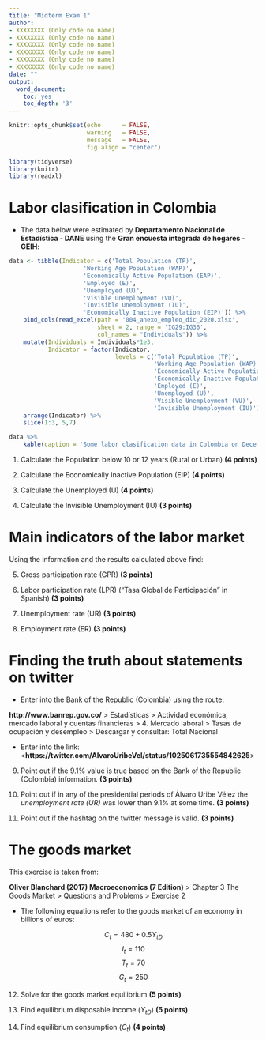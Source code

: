 ```yaml
---
title: "Midterm Exam 1"
author:
- XXXXXXXX (Only code no name)
- XXXXXXXX (Only code no name)
- XXXXXXXX (Only code no name)
- XXXXXXXX (Only code no name)
- XXXXXXXX (Only code no name)
- XXXXXXXX (Only code no name)
date: ""
output:
  word_document: 
    toc: yes
    toc_depth: '3'
---
```


```r
knitr::opts_chunk$set(echo      = FALSE, 
                      warning   = FALSE,
                      message   = FALSE, 
                      fig.align = "center")
```

```r

library(tidyverse)
library(knitr)
library(readxl)

```

# Labor clasification in Colombia

- The data below were estimated by **Departamento Nacional de Estadística - DANE** using the **Gran encuesta integrada de hogares - GEIH**:

```r

data <- tibble(Indicator = c('Total Population (TP)',
                     'Working Age Population (WAP)',
                     'Economically Active Population (EAP)',
                     'Employed (E)',
                     'Unemployed (U)',
                     'Visible Unemployment (VU)',
                     'Invisible Unemployment (IU)',
                     'Economically Inactive Population (EIP)')) %>% 
    bind_cols(read_excel(path = '004_anexo_empleo_dic_2020.xlsx',
                         sheet = 2, range = 'IG29:IG36', 
                         col_names = "Individuals")) %>% 
    mutate(Individuals = Individuals*1e3,
           Indicator = factor(Indicator, 
                              levels = c('Total Population (TP)',
                                         'Working Age Population (WAP)',
                                         'Economically Active Population (EAP)',
                                         'Economically Inactive Population (EIP)',
                                         'Employed (E)',
                                         'Unemployed (U)',
                                         'Visible Unemployment (VU)',
                                         'Invisible Unemployment (IU)'))) %>% 
    arrange(Indicator) %>% 
    slice(1:3, 5,7)

data %>% 
    kable(caption = 'Some labor clasification data in Colombia on December 2020')
```

1. Calculate the Population below 10 or 12 years (Rural or Urban) **(4 points)**

2. Calculate the Economically Inactive Population (EIP) **(4 points)**

3. Calculate the Unemployed (U) **(4 points)**

4. Calculate the Invisible Unemployment (IU) **(3 points)**

# Main indicators of the labor market

Using the information and the results calculated above find:

5. Gross participation rate (GPR) **(3 points)**

6. Labor participation rate (LPR) ("Tasa Global de Participación" in Spanish) **(3 points)**

7. Unemployment rate (UR) **(3 points)**

8. Employment rate (ER) **(3 points)**

# Finding the truth about statements on twitter

- Enter into the Bank of the Republic (Colombia) using the route:

**http://www.banrep.gov.co/** > Estadísticas > Actividad económica, mercado laboral y cuentas financieras > 
4. Mercado laboral > Tasas de ocupación y desempleo > Descargar y consultar: Total Nacional

- Enter into the link:
<**https://twitter.com/AlvaroUribeVel/status/1025061735554842625**>

9. Point out if the 9.1% value is true based on the Bank of the Republic (Colombia) information. **(3 points)**

10. Point out if in any of the presidential periods of Álvaro Uribe Vélez the *unemployment rate (UR)* was lower than 9.1% at some time. **(3 points)**

11. Point out if the hashtag on the twitter message is valid. **(3 points)**

# The goods market

This exercise is taken from: 

**Oliver Blanchard (2017) Macroeconomics (7 Edition)** > Chapter 3 The Goods Market > Questions and Problems > Exercise 2

- The following equations refer to the goods market of an economy in billions of euros:

$$C_t = 480 + 0.5Y_{tD}$$
$$I_t = 110$$
$$T_t = 70$$
$$G_t = 250$$

12. Solve for the goods market equilibrium  **(5 points)**

13. Find equilibrium disposable income $(Y_{tD})$ **(5 points)**

14. Find equilibrium consumption $(C_t)$ **(4 points)**
